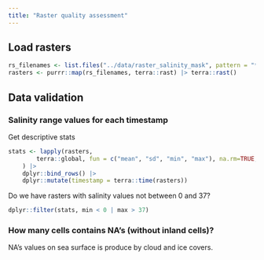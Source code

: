 ```yaml
---
title: "Raster quality assessment"
---
```


## Load rasters

```R
rs_filenames <- list.files("../data/raster_salinity_mask", pattern = "*.tif$", full.names = TRUE)
rasters <- purrr::map(rs_filenames, terra::rast) |> terra::rast()
```

## Data validation

### Salinity range values for each timestamp

Get descriptive stats

```R
stats <- lapply(rasters,
        terra::global, fun = c("mean", "sd", "min", "max"), na.rm=TRUE, .progress = TRUE
    ) |> 
    dplyr::bind_rows() |>
    dplyr::mutate(timestamp = terra::time(rasters))
```

Do we have rasters with salinity values not between 0 and 37?

```R
dplyr::filter(stats, min < 0 | max > 37)
```

### How many cells contains NA's (without inland cells)?

NA's values on sea surface is produce by cloud and ice covers.
